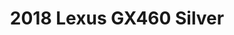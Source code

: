 ---
yrmm: 2112
brand: Lexus
year: 2018
model: GX460
color: Silver
title: 2018 Lexus GX460 Silver
description: Dobinson suspension, Rock Slider steps, Evo Corse wheels, Nitto
  tires, Expedition and Metal Tech bumpers, CBI roof rack
alt: Silver 2018 Lexus GX 460 overlanding and camping setup with Dobinson
  suspension, Warn winch, Rock Slider steps, Evo Corse Fondmetal wheels, Nitto
  EXO Grappler tires, Expedition and Metal Tech bumpers, and CBI roof rack.
width: 2500
height: 1406
---